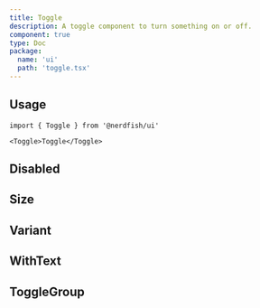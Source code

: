 ```yaml
---
title: Toggle
description: A toggle component to turn something on or off.
component: true
type: Doc
package:
  name: 'ui'
  path: 'toggle.tsx'
---
```


<ComponentExample src="/src/components/examples/toggle/demo.tsx">
	<ToggleDemo />
</ComponentExample>

## Usage

```tsx
import { Toggle } from '@nerdfish/ui'
```

```tsx
<Toggle>Toggle</Toggle>
```

## Disabled

<ComponentExample src="/src/components/examples/toggle/disabled.tsx">
	<ToggleDisabled />
</ComponentExample>

## Size

<ComponentExample src="/src/components/examples/toggle/size.tsx">
	<ToggleSize />
</ComponentExample>

## Variant

<ComponentExample src="/src/components/examples/toggle/variant.tsx">
	<ToggleVariant />
</ComponentExample>

## WithText

<ComponentExample src="/src/components/examples/toggle/with-text.tsx">
	<ToggleWithText />
</ComponentExample>

## ToggleGroup

<ComponentExample src="/src/components/examples/toggle/group.tsx">
	<ToggleGroupDemo />
</ComponentExample>

